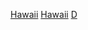 {{United States topic|prefix=:Category:各年代}}
{{Commons category|Hawaii by decade}}

[[Category:各年代美国各州|Hawaii]]
[[Category:各年代大洋洲|Hawaii]]
[[Category:夏威夷各时期历史|D]]